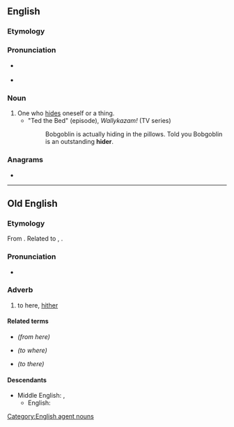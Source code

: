 ==English==

===Etymology===
{{suffix|en|hide|er}}

===Pronunciation===
* {{a|RP}} {{IPA|/ˈhaɪdə/|lang=en}}
* {{a|US}} {{IPA|/ˈhɑɪɾɚ/|lang=en}}

===Noun===
{{en-noun}}

# One who [[hide]]s oneself or a thing.
#* "Ted the Bed" (episode), ''Wallykazam!'' (TV series)
#*: Bobgoblin is actually hiding in the pillows. Told you Bobgoblin is an outstanding '''hider'''.

===Anagrams===
* {{anagrams|en|a=dehir|hired|rehid|rheid}}

[[Category:English agent nouns]]

----

==Old English==

===Etymology===
From {{inh|ang|gem-pro|*hidrê}}. Related to {{cog|non|heðra}}, {{cog|got|𐌷𐌹𐌳𐍂𐌴}}.

===Pronunciation===
* {{IPA|/ˈhider/|lang=ang}}

===Adverb===
{{head|ang|adverb}}

# to here, [[hither]]
#: {{ux|ang|Cum '''hider'''!|Come '''here'''!}}
#: {{ux|ang|Hū cwōme þū '''hider'''?|How did you get '''here'''?}}
#: {{ux|ang|Iċ cwōm '''hider''' mid tīdsearwe.|I got '''here''' with a time machine.}}

====Related terms====
* {{l|ang|heonan}} ''(from here)''
* {{l|ang|hwider}} ''(to where)''
* {{l|ang|þider}} ''(to there)''

====Descendants====
* Middle English: {{l|enm|hider}}, {{l|enm|hither}}
** English: {{l|en|hither}}